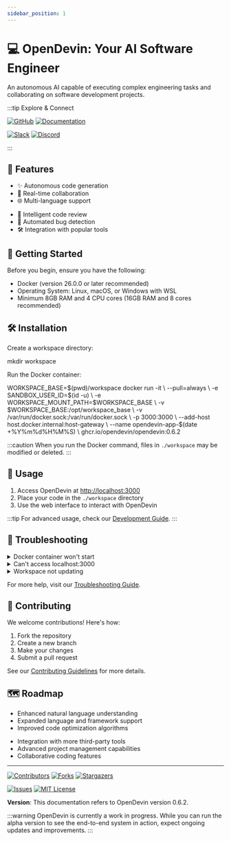 ```yaml
---
sidebar_position: 1
---
```



# 💻 OpenDevin: Your AI Software Engineer

<p className="hero__subtitle">
  An autonomous AI capable of executing complex engineering tasks and collaborating on software development projects.
</p>

:::tip Explore & Connect
<div className="row">
  <div className="col">

  [![GitHub](https://img.shields.io/badge/GitHub-Explore%20Code-181717?style=for-the-badge&logo=github)](https://github.com/OpenDevin/OpenDevin)
  [![Documentation](https://img.shields.io/badge/Docs-Read%20More-blue?style=for-the-badge&logo=read-the-docs)](https://opendevin.github.io/OpenDevin/)

  </div>
  <div className="col">

  [![Slack](https://img.shields.io/badge/Slack-Join%20Community-4A154B?style=for-the-badge&logo=slack)](https://join.slack.com/t/opendevin/shared_invite/zt-2jsrl32uf-fTeeFjNyNYxqSZt5NPY3fA)
  [![Discord](https://img.shields.io/badge/Discord-Join%20Server-7289DA?style=for-the-badge&logo=discord)](https://discord.gg/ESHStjSjD4)

  </div>
</div>
:::

## 🌟 Features

<div className="row">
  <div className="col col--6">

  - ✨ Autonomous code generation
  - 🤝 Real-time collaboration
  - 🌐 Multi-language support

  </div>
  <div className="col col--6">

  - 🧠 Intelligent code review
  - 🐛 Automated bug detection
  - 🛠️ Integration with popular tools

  </div>
</div>

## 🚀 Getting Started

Before you begin, ensure you have the following:

- Docker (version 26.0.0 or later recommended)
- Operating System: Linux, macOS, or Windows with WSL
- Minimum 8GB RAM and 4 CPU cores (16GB RAM and 8 cores recommended)

## 🛠️ Installation

<Tabs>
  <TabItem value="step1" label="Step 1" default>

  Create a workspace directory:

  <CodeBlock language="bash">
  mkdir workspace
  </CodeBlock>

  </TabItem>
  <TabItem value="step2" label="Step 2">

  Run the Docker container:

  <CodeBlock language="bash">
  WORKSPACE_BASE=$(pwd)/workspace
  docker run -it \
      --pull=always \
      -e SANDBOX_USER_ID=$(id -u) \
      -e WORKSPACE_MOUNT_PATH=$WORKSPACE_BASE \
      -v $WORKSPACE_BASE:/opt/workspace_base \
      -v /var/run/docker.sock:/var/run/docker.sock \
      -p 3000:3000 \
      --add-host host.docker.internal:host-gateway \
      --name opendevin-app-$(date +%Y%m%d%H%M%S) \
      ghcr.io/opendevin/opendevin:0.6.2
  </CodeBlock>

  </TabItem>
</Tabs>

:::caution
When you run the Docker command, files in `./workspace` may be modified or deleted.
:::

## 📘 Usage

1. Access OpenDevin at [http://localhost:3000](http://localhost:3000)
2. Place your code in the `./workspace` directory
3. Use the web interface to interact with OpenDevin

:::tip
For advanced usage, check our [Development Guide](https://github.com/OpenDevin/OpenDevin/blob/main/Development.md).
:::

## 🔧 Troubleshooting

<details>
  <summary>Docker container won't start</summary>
  Ensure Docker is running and you have sufficient system resources.
</details>

<details>
  <summary>Can't access localhost:3000</summary>
  Check if port 3000 is not in use by another application.
</details>

<details>
  <summary>Workspace not updating</summary>
  Verify that you've mounted the correct local directory.
</details>

For more help, visit our [Troubleshooting Guide](https://opendevin.github.io/OpenDevin/modules/usage/troubleshooting).

## 🤝 Contributing

We welcome contributions! Here's how:

1. Fork the repository
2. Create a new branch
3. Make your changes
4. Submit a pull request

See our [Contributing Guidelines](https://github.com/OpenDevin/OpenDevin/blob/main/CONTRIBUTING.md) for more details.

## 🗺️ Roadmap

<div className="row">
  <div className="col col--6">

  - Enhanced natural language understanding
  - Expanded language and framework support
  - Improved code optimization algorithms

  </div>
  <div className="col col--6">

  - Integration with more third-party tools
  - Advanced project management capabilities
  - Collaborative coding features

  </div>
</div>

---

<div className="row">
  <div className="col col--6">

  [![Contributors](https://img.shields.io/github/contributors/opendevin/opendevin?style=for-the-badge)](https://github.com/OpenDevin/OpenDevin/graphs/contributors)
  [![Forks](https://img.shields.io/github/forks/opendevin/opendevin?style=for-the-badge)](https://github.com/OpenDevin/OpenDevin/network/members)
  [![Stargazers](https://img.shields.io/github/stars/opendevin/opendevin?style=for-the-badge)](https://github.com/OpenDevin/OpenDevin/stargazers)

  </div>
  <div className="col col--6">

  [![Issues](https://img.shields.io/github/issues/opendevin/opendevin?style=for-the-badge)](https://github.com/OpenDevin/OpenDevin/issues)
  [![MIT License](https://img.shields.io/github/license/opendevin/opendevin?style=for-the-badge)](https://github.com/OpenDevin/OpenDevin/blob/main/LICENSE)

  </div>
</div>

**Version**: This documentation refers to OpenDevin version 0.6.2.

:::warning
OpenDevin is currently a work in progress. While you can run the alpha version to see the end-to-end system in action, expect ongoing updates and improvements.
:::